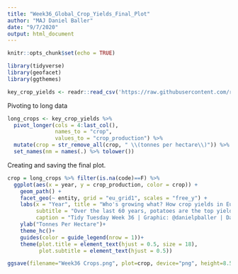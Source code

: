 ```yaml
---
title: "Week36_Global_Crop_Yields_Final_Plot"
author: "MAJ Daniel Baller"
date: "9/7/2020"
output: html_document
---
```


```r
knitr::opts_chunk$set(echo = TRUE)
```

```r
library(tidyverse)
library(geofacet)
library(ggthemes)
```

```r
key_crop_yields <- readr::read_csv('https://raw.githubusercontent.com/rfordatascience/tidytuesday/master/data/2020/2020-09-01/key_crop_yields.csv')
```

Pivoting to long data
```r
long_crops <- key_crop_yields %>% 
  pivot_longer(cols = 4:last_col(),
               names_to = "crop", 
               values_to = "crop_production") %>% 
  mutate(crop = str_remove_all(crop, " \\(tonnes per hectare\\)")) %>% 
  set_names(nm = names(.) %>% tolower())
```

Creating and saving the final plot.
```r
crop = long_crops %>% filter(is.na(code)==F) %>% 
  ggplot(aes(x = year, y = crop_production, color = crop)) +
    geom_path() +
    facet_geo(~ entity, grid = "eu_grid1", scales = "free_y") +
    labs(x = "Year", title = "Who's growing what? How crop yields in Europe have changed from 1960-2020", color = "Crop", 
         subtitle = "Over the last 60 years, potatoes are the top yielding crop in most of Europe.",
         caption = "Tidy Tuesday Week 36 | Graphic: @danielpballer | Data: Our World in Data")+
    ylab("Tonnes Per Hectare")+
    theme_hc()+
    guides(color = guide_legend(nrow = 1))+
    theme(plot.title = element_text(hjust = 0.5, size = 18),
          plot.subtitle = element_text(hjust = 0.5))

ggsave(filename="Week36 Crops.png", plot=crop, device="png", height=8.5, width=11, units="in", dpi=800)
```
